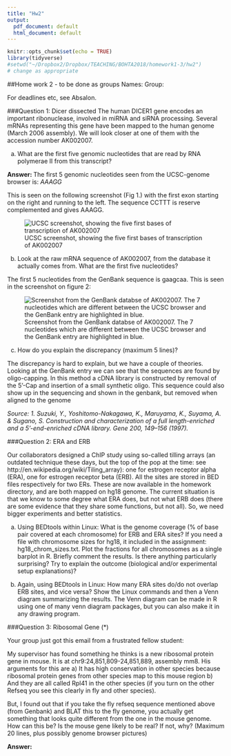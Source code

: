 ```yaml
---
title: "Hw2"
output:
  pdf_document: default
  html_document: default
---
```


```r
knitr::opts_chunk$set(echo = TRUE)
library(tidyverse)
#setwd("~/Dropbox2/Dropbox/TEACHING/BOHTA2018/homework1-3/hw2")
# change as appropriate
```
##Home work 2 - to be done as groups
Names: 
Group:

For deadlines etc, see Absalon.


###Question 1: Dicer dissected
The human DICER1 gene encodes an important ribonuclease, involved in miRNA and siRNA processing. Several mRNAs representing this gene have been mapped to the human genome (March 2006 assembly). We will look closer at one of them with the accession number AK002007.

a) What are the first five genomic nucleotides that are read by RNA polymerae II from this transcript? 

**Answer: **
The first 5 genomic nucleotides seen from the UCSC-genome browser is: 
*AAAGG*

This is seen on the following screenshot (Fig 1.) with the first exon starting on the right and running to the left. The sequence CCTTT is reserve complemented and gives AAAGG.

![UCSC screenshot, showing the five first bases of transcription of AK002007](AK002007_UCSC.png)


b) Look at the raw mRNA sequence of AK002007, from the database it actually comes from. What are the first five nucleotides? 

The first 5 nucleotides from the GenBank sequence is gaagcaa. This is seen in the screenshot on figure 2:

![Screenshot from the GenBank databse of AK002007. The 7 nucleotides which are different between the UCSC browser and the GenBank entry are highlighted in blue.](AK002007_GeneBank.png)

c) How do you explain the discrepancy (maximum 5 lines)?

The discrepancy is hard to explain, but we have a couple of theories. 
Looking at the GenBank entry we can see that the sequences are found by oligo-capping. In this method a cDNA library is constructed by removal of the 5'-Cap and insertion of a small synthetic oligo. This sequence could also show up in the sequencing and shown in the genbank, but removed when aligned to the genome

*Source: 1. Suzuki, Y., Yoshitomo-Nakagawa, K., Maruyama, K., Suyama, A. & Sugano, S. Construction and characterization of a full length-enriched and a 5’-end-enriched cDNA library. Gene 200, 149–156 (1997).*


###Question 2: ERA and ERB

Our collaborators designed a ChIP study using so-called tilling arrays (an outdated technique these days, but the top of the pop at the time: see http://en.wikipedia.org/wiki/Tiling_array): one for estrogen receptor alpha (ERA), one for estrogen receptor beta (ERB). All the sites are stored in BED files respectively for two ERs. These are now available in the homework directory, and are both mapped on hg18 genome. The current situation is that we know to some degree what ERA does, but not what ERB does (there are some evidence that they share some functions, but not all). So, we need bigger experiments and better statistics. 

a) 
Using BEDtools within Linux: What is the genome coverage (% of base pair covered at each chromosome) for ERB and ERA sites? If you need a file with chromosome sizes for hg18, it included in the assignment: hg18_chrom_sizes.txt. Plot the fractions for all chromosomes as a single barplot in R. Briefly comment the results. Is there anything particularly surprising? Try to explain the outcome (biological and/or experimental setup explanations)?

b) 
Again, using BEDtools in Linux:  How many ERA sites do/do not overlap ERB sites, and vice versa? Show the Linux commands and then a Venn diagram summarizing the results.  The Venn diagram can be made in R using one of many venn diagram packages, but you can also make it in any drawing program. 



###Question 3: Ribosomal Gene (*)

Your group just got this email from a frustrated fellow student:

My supervisor has found something he thinks is a new ribosomal protein gene in mouse. It is at chr9:24,851,809-24,851,889, assembly mm8. His arguments for this are
a) It has high conservation in other species because ribosomal protein genes from other species map to this mouse region
b) And they are all called Rpl41 in the other species (if you turn on the other Refseq you see this clearly in fly and other species).

But, I found out that if you take the fly refseq sequence mentioned above (from Genbank) and BLAT this to the fly genome, you actually get something that looks quite different from the one in the mouse genome. How can this be? Is the mouse gene likely to be real? If not, why? (Maximum 20 lines, plus possibly genome browser pictures)

**Answer:**








